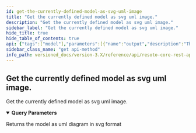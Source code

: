 ```yaml
---
id: get-the-currently-defined-model-as-svg-uml-image
title: "Get the currently defined model as svg uml image."
description: "Get the currently defined model as svg uml image."
sidebar_label: "Get the currently defined model as svg uml image."
hide_title: true
hide_table_of_contents: true
api: {"tags":["model"],"parameters":[{"name":"output","description":"The output format.","in":"query","schema":{"type":"string","enum":["svg","png"],"default":"svg"},"required":false},{"name":"show","description":"comma separated list of resources to show. Entries can be regexps.","in":"query","schema":{"type":"string"},"required":false,"explode":false,"example":"aws_ec2_instance,gcp.*"},{"name":"hide","description":"comma separated list of resources to hide. Entries can be regexps.\nhide takes precedence over show.\n","in":"query","schema":{"type":"string"},"required":false,"explode":false,"example":"aws_ec2_instance,gcp.*"},{"name":"with_inheritance","description":"Include inheritance relations in the model.","in":"query","schema":{"type":"boolean","default":true}},{"name":"with_base_classes","description":"Include all base classes of visible entries","in":"query","schema":{"type":"boolean","default":true}},{"name":"with_subclasses","description":"Include all descendant classes of visible entries","in":"query","schema":{"type":"boolean","default":false}},{"name":"dependency","description":"comma separated list of dependency relationships.\n","in":"query","schema":{"type":"string"},"required":false,"explode":false,"example":"default"},{"name":"with_predecessors","description":"Include all predecessors of selected entries","in":"query","schema":{"type":"boolean","default":false}},{"name":"with_successors","description":"Include all successors of selected entries","in":"query","schema":{"type":"boolean","default":false}},{"name":"with_properties","description":"Show properties of selected entries","in":"query","schema":{"type":"boolean","default":true}},{"name":"link_classes","description":"Add anchor links to classes.","in":"query","schema":{"type":"boolean","default":false}}],"responses":{"200":{"description":"Returns the model as uml diagram in svg format"}},"description":"Get the currently defined model as svg uml image.","method":"get","path":"/model/uml","servers":[{"url":"https://{host}:{port}","variables":{"host":{"default":"localhost"},"port":{"default":"8900"}}}],"info":{"title":"Resoto Core REST API","version":"V1"},"postman":{"name":"Get the currently defined model as svg uml image.","description":{"type":"text/plain"},"url":{"path":["model","uml"],"host":["{{baseUrl}}"],"query":[{"disabled":false,"description":{"content":"The output format.","type":"text/plain"},"key":"output","value":""},{"disabled":false,"description":{"content":"comma separated list of resources to show. Entries can be regexps.","type":"text/plain"},"key":"show","value":""},{"disabled":false,"description":{"content":"comma separated list of resources to hide. Entries can be regexps.\nhide takes precedence over show.\n","type":"text/plain"},"key":"hide","value":""},{"disabled":false,"description":{"content":"Include inheritance relations in the model.","type":"text/plain"},"key":"with_inheritance","value":""},{"disabled":false,"description":{"content":"Include all base classes of visible entries","type":"text/plain"},"key":"with_base_classes","value":""},{"disabled":false,"description":{"content":"Include all descendant classes of visible entries","type":"text/plain"},"key":"with_subclasses","value":""},{"disabled":false,"description":{"content":"comma separated list of dependency relationships.\n","type":"text/plain"},"key":"dependency","value":""},{"disabled":false,"description":{"content":"Include all predecessors of selected entries","type":"text/plain"},"key":"with_predecessors","value":""},{"disabled":false,"description":{"content":"Include all successors of selected entries","type":"text/plain"},"key":"with_successors","value":""},{"disabled":false,"description":{"content":"Show properties of selected entries","type":"text/plain"},"key":"with_properties","value":""},{"disabled":false,"description":{"content":"Add anchor links to classes.","type":"text/plain"},"key":"link_classes","value":""}],"variable":[]},"method":"GET"}}
sidebar_class_name: "get api-method"
info_path: versioned_docs/version-3.X/reference/api/resoto-core-rest-api
---
```



## Get the currently defined model as svg uml image.

Get the currently defined model as svg uml image.

<details style={{"marginBottom":"1rem"}} data-collapsed={false} open={true}><summary style={{}}><strong>Query Parameters</strong></summary><div><ul><ParamsItem className={"paramsItem"} param={{"name":"output","description":"The output format.","in":"query","schema":{"type":"string","enum":["svg","png"],"default":"svg"},"required":false}}></ParamsItem><ParamsItem className={"paramsItem"} param={{"name":"show","description":"comma separated list of resources to show. Entries can be regexps.","in":"query","schema":{"type":"string"},"required":false,"explode":false,"example":"aws_ec2_instance,gcp.*"}}></ParamsItem><ParamsItem className={"paramsItem"} param={{"name":"hide","description":"comma separated list of resources to hide. Entries can be regexps.\nhide takes precedence over show.\n","in":"query","schema":{"type":"string"},"required":false,"explode":false,"example":"aws_ec2_instance,gcp.*"}}></ParamsItem><ParamsItem className={"paramsItem"} param={{"name":"with_inheritance","description":"Include inheritance relations in the model.","in":"query","schema":{"type":"boolean","default":true}}}></ParamsItem><ParamsItem className={"paramsItem"} param={{"name":"with_base_classes","description":"Include all base classes of visible entries","in":"query","schema":{"type":"boolean","default":true}}}></ParamsItem><ParamsItem className={"paramsItem"} param={{"name":"with_subclasses","description":"Include all descendant classes of visible entries","in":"query","schema":{"type":"boolean","default":false}}}></ParamsItem><ParamsItem className={"paramsItem"} param={{"name":"dependency","description":"comma separated list of dependency relationships.\n","in":"query","schema":{"type":"string"},"required":false,"explode":false,"example":"default"}}></ParamsItem><ParamsItem className={"paramsItem"} param={{"name":"with_predecessors","description":"Include all predecessors of selected entries","in":"query","schema":{"type":"boolean","default":false}}}></ParamsItem><ParamsItem className={"paramsItem"} param={{"name":"with_successors","description":"Include all successors of selected entries","in":"query","schema":{"type":"boolean","default":false}}}></ParamsItem><ParamsItem className={"paramsItem"} param={{"name":"with_properties","description":"Show properties of selected entries","in":"query","schema":{"type":"boolean","default":true}}}></ParamsItem><ParamsItem className={"paramsItem"} param={{"name":"link_classes","description":"Add anchor links to classes.","in":"query","schema":{"type":"boolean","default":false}}}></ParamsItem></ul></div></details><div><ApiTabs><TabItem label={"200"} value={"200"}><div>

Returns the model as uml diagram in svg format

</div><div></div></TabItem></ApiTabs></div>

